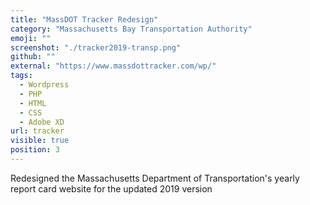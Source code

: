 ```yaml
---
title: "MassDOT Tracker Redesign"
category: "Massachusetts Bay Transportation Authority"
emoji: ""
screenshot: "./tracker2019-transp.png"
github: ""
external: "https://www.massdottracker.com/wp/"
tags:
  - Wordpress
  - PHP
  - HTML
  - CSS
  - Adobe XD
url: tracker
visible: true
position: 3
---
```


Redesigned the Massachusetts Department of Transportation's yearly report card website for the updated 2019 version